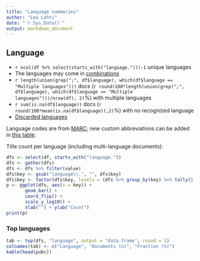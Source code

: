 ```yaml
---
title: "Language summaries"
author: "Leo Lahti"
date: "`r Sys.Date()`"
output: markdown_document
---
```


## Language

 * `r ncol(df %>% select(starts_with("language.")))-1` unique languages
 * The languages may come in [combinations](output.tables/language_conversions.csv)
 * `r length(union(grep(";", df$language), which(df$language == "Multiple languages")))` docs (`r round(100*length(union(grep(";", df$language), which(df$language == "Multiple languages")))/nrow(df), 2)`%) with multiple languages
 * `r sum(is.na(df$language))` docs (`r round(100*mean(is.na(df$language)),2)`%) with no recognized language 
 * [Discarded languages](output.tables/language_discarded.csv)

Language codes are from [MARC](http://www.loc.gov/marc/languages/language_code.html); new custom abbreviations can be added in [this table](https://github.com/rOpenGov/bibliographica/blob/master/inst/extdata/language_abbreviations.csv).

Title count per language (including multi-language documents):

```r
dfs <- select(df, starts_with("language."))
dfs <- gather(dfs)
dfs <- dfs %>% filter(value)
dfs$key <- gsub("language\\.", "", dfs$key)
dfs$key <- factor(dfs$key, levels = (dfs %>% group_by(key) %>% tally() %>% arrange(n))$key)
p <- ggplot(dfs, aes(x = key)) +
       geom_bar() +
       coord_flip() +
       scale_y_log10() +
       xlab("") + ylab("Count")
print(p)
```


### Top languages

```r
tab <- top(dfs, "language", output = "data.frame", round = 1)
colnames(tab) <- c("Language", "Documents (n)", "Fraction (%)")
kable(head(pubc))
```

